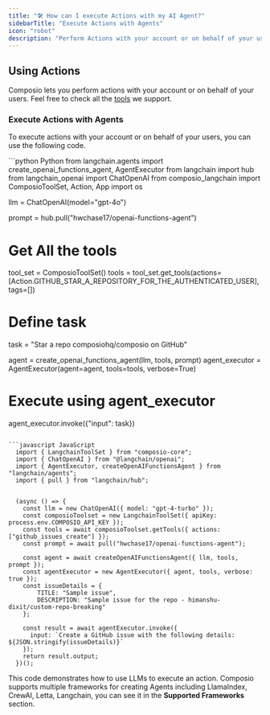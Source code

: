 ```yaml
---
title: "🛠️ How can I execute Actions with my AI Agent?"
sidebarTitle: "Execute Actions with Agents"
icon: "robot"
description: "Perform Actions with your account or on behalf of your users with Agents"
---
```

## Using Actions

Composio lets you perform actions with your account or on behalf of your users. Feel free to check all the [tools](https://app.composio.dev/apps) we support. 

### Execute Actions with Agents

To execute actions with your account or on behalf of your users, you can use the following code.

<CodeGroup>
```python Python
from langchain.agents import create_openai_functions_agent, AgentExecutor
from langchain import hub
from langchain_openai import ChatOpenAI
from composio_langchain import ComposioToolSet, Action, App
import os


llm = ChatOpenAI(model="gpt-4o")

prompt = hub.pull("hwchase17/openai-functions-agent")

# Get All the tools
tool_set = ComposioToolSet()
tools = tool_set.get_tools(actions=[Action.GITHUB_STAR_A_REPOSITORY_FOR_THE_AUTHENTICATED_USER], tags=[])

# Define task
task = "Star a repo composiohq/composio on GitHub"

agent = create_openai_functions_agent(llm, tools, prompt)
agent_executor = AgentExecutor(agent=agent, tools=tools, verbose=True)

# Execute using agent_executor
agent_executor.invoke({"input": task})
```

```javascript JavaScript
  import { LangchainToolSet } from "composio-core";
  import { ChatOpenAI } from "@langchain/openai";
  import { AgentExecutor, createOpenAIFunctionsAgent } from "langchain/agents";
  import { pull } from "langchain/hub";


  (async () => {
    const llm = new ChatOpenAI({ model: "gpt-4-turbo" });
    const composioToolset = new LangchainToolSet({ apiKey: process.env.COMPOSIO_API_KEY });
    const tools = await composioToolset.getTools({ actions: ["github_issues_create"] });
    const prompt = await pull("hwchase17/openai-functions-agent");

    const agent = await createOpenAIFunctionsAgent({ llm, tools, prompt });
    const agentExecutor = new AgentExecutor({ agent, tools, verbose: true });
    const issueDetails = {
        TITLE: "Sample issue",
        DESCRIPTION: "Sample issue for the repo - himanshu-dixit/custom-repo-breaking"
    };

    const result = await agentExecutor.invoke({
      input: `Create a GitHub issue with the following details: ${JSON.stringify(issueDetails)}`
    });
    return result.output;
  })();
  ```
</CodeGroup>

This code demonstrates how to use LLMs to execute an action. 
Composio supports multiple frameworks for creating Agents including LlamaIndex, CrewAI, Letta, Langchain, you can see it in the **Supported Frameworks** section.
